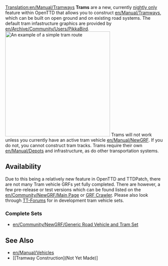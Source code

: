 [[Translation:en/Manual/Tramways]]
{{en/Nightly}}
'''Trams''' are a new, currently [[en/Archive/Community/Nightly build|nightly only]] feature within OpenTTD that allows you to construct [[en/Manual/Tramways]], which can be built on open ground and on existing road systems. The default tram infastructure graphics are provided by [[en/Archive/Community/Users/PikkaBird]].
[[File:en/Manual/Tramroute.png|thumb|332px|center|An example of a simple tram route]]
Trams will not work unless you currently have an active tram vehicle [[en/Manual/NewGRF]]. If you do not, you cannot construct tram tracks. Trams require their own [[en/Manual/Depots]] and infrastructure, as do other transportation systems. 

==Availability==
Due to this being a relatively new feature in OpenTTD and TTDPatch, there are not many Tram vehicle GRFs yet fully completed. There are however, a few pre-release or test versions which can be found listed on the [[en/Community/NewGRF/Main Page]] or [http://grfcrawler.tt-forums.net/index.php?do=list&cid=105 GRF Crawler]. Please also look through [http://www.tt-forums.net/viewforum.php?f=26 TT-Forums] for in development tram vehicle sets.

===Complete Sets===
*[[en/Community/NewGRF/Generic Road Vehicle and Tram Set]]

==See Also==
*[[en/Manual/Vehicles]]
*[[Tramway Construction](Not Yet Made)]